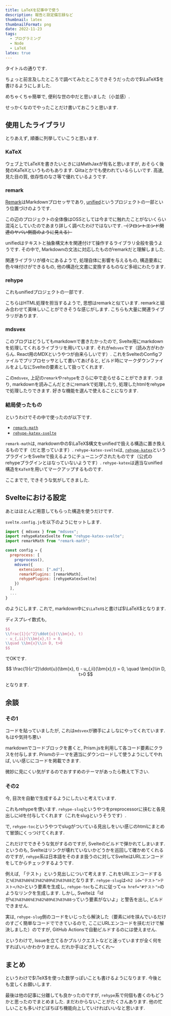 ```yaml
---
title: LaTeXを記事中で使う
description: 報告と設定備忘録など
thumbnail: latex
thumbnailFormat: png
date: 2022-11-23
tags:
  - プログラミング
  - Node
  - LaTeX
latex: true
---
```


タイトルの通りです.

ちょっと前言及したところで調べてみたところできそうだったので$\LaTeX$を書けるようにしました.

めちゃくちゃ簡単で, 便利な世の中だと思いました（小並感）.

せっかくなのでやったことだけ書いておこうと思います.

## 使用したライブラリ

とりあえず, 順番に列挙していこうと思います.

### KaTeX

ウェブ上でLaTeXを書きたいときにはMathJaxが有名と思いますが, おそらく後発のKaTeXというものもあります.
Qiitaとかでも使われているらしいです.
高速, 見た目の質, 依存性のなさ等で優れているようです.

### remark

[Remark](https://github.com/remarkjs/remark)はMarkdownプロセッサであり, [unified](https://github.com/unifiedjs/unified)というプロジェクトの一部という位置づけのようです.

この辺のプロジェクトの全体像はOSSとしては今までに触れたことがないくらい混沌としていたのであまり詳しく調べたわけではないです.
~~（フロントエンド関連のヤバい側面のように見える）~~

unifiedはテキストと抽象構文木を関連付けて操作するライブラリ全般を扱うようです.
その中で, Markdownの文法に対応したものがremarkだと理解しました.

関連ライブラリが様々にあるようで, 処理自体に影響を与えるもの, 構造要素に色々味付けができるもの, 他の構造化文書に変換するものなど多岐にわたります.

### rehype

これもunifiedプロジェクトの一部です.

こちらはHTML処理を担当するようで, 思想はremarkと似ています.
remarkと組み合わせて美味しいことができそうな感じがします.
こちらも大量に関連ライブラリがあります.

### mdsvex

このブログはどうしてもmarkdownで書きたかったので, Svelte用にmarkdownを処理してくれるライブラリを用いています.
それが`mdsvex`です（読み方がわからん. React用のMDXというやつが由来らしいです）.
これをSvelteのConfigファイルでプリプロセッサとして書いてあげると, ビルド時にマークダウンファイルをよしなにSvelteの要素として扱ってくれます.

この`mdsvex`, 上記の`remark`や`rehype`をさらに中で走らせることができます.
つまり, markdownを読みこんだときにremarkで処理したり, 処理したhtmlをrehypeで処理したりできます.
好きな機能を選んで使えることになります.

### 結局使ったもの

というわけでその中で使ったのが以下です.

- [`remark-math`](https://github.com/remarkjs/remark-math)
- [`rehype-katex-svelte`](https://github.com/kwshi/rehype-katex-svelte)

`remark-math`は, markdown中の$\LaTeX$構文をunifiedで扱える構造に置き換えるものです（だと思っています）.
`rehype-katex-svelte`は, [`rehype-katex`](https://github.com/remarkjs/remark-math/tree/HEAD/packages/rehype-katex)というプラグインをSvelteで扱えるようにチューニングされたものです（公式のrehypeプラグインとはなっていないようです）.
`rehype-katex`は適当なunified構造を`KaTeX`を用いてマークアップするものです.

ここまでで, できそうな気がしてきました.

## Svelteにおける設定

あとはほとんど用意してもらった構造を使うだけです.

`svelte.config.js`を以下のようにセットします.

```js:svelte.config.js
import { mdsvex } from "mdsvex";
import rehypeKatexSvelte from "rehype-katex-svelte";
import remarkMath from "remark-math";

const config = {
  preprocess: [
    preprocess(),
    mdsvex({
      extensions: [".md"],
      remarkPlugins: [remarkMath],
      rehypePlugins: [rehypeKatexSvelte]
    })
  ],
  ...
}
```

のようにします.
これで, markdown中に`$\LaTeX$`と書けば$\LaTeX$となります.

ディスプレイ数式も,

```latex
$$
\\frac{1}{c^2}\ddot{u}(\\bm{x}, t)
- u_{,ii}(\\bm{x},t) = 0,
\\quad \\bm{x}\\in D, t>0
$$
```

でOKです.

$$
\frac{1}{c^2}\ddot{u}(\bm{x}, t) - u_{,ii}(\bm{x},t) = 0, \quad \bm{x}\in D, t>0
$$

となります.

## 余談

### その1

コードを貼っていましたが, これは`mdsvex`が勝手によしなにやってくれています. もはや気持ち悪い

markdownでコードブロックを書くと, Prism.jsを利用して各コード要素にクラスを付与します.
Prismのテーマを適当にダウンロードして使うようにしてやれば, いい感じにコードを掲載できます.

微妙に見にくい気がするのでおすすめのテーマがあったら教えて下さい.

### その2

今, 目次を自動で生成するようにしたいと考えています.

これもrehypeを使います.
`rehype-slug`というやつをpreprocessorに挟むと各見出しにidを付与してくれます（これをslugというそうです）.

で, `rehype-toc`というやつでslugがついている見出しをいい感じのhtmlにまとめて冒頭にくっつけてくれます.

これだけでできそうな気がするのですが, Svelteのビルドで弾かれてしまいます.
というのも, Svelteはリンクが壊れていないかどうかを巡回して確かめてくれるのですが, `rehype`系は日本語をそのまま扱うのに対してSvelteはURLエンコードをしてからチェックするようです.

例えば, 「テスト」という見出しについて考えます.
これをURLエンコードすると`%E3%83%86%E3%82%B9%E3%83%88`となります.
`rehype-slug`は`<h2 id="テスト">テスト</h2>`という要素を生成し, `rehype-toc`もこれに従って`<a href="#テスト">`のようなリンクを生成します.
しかし, Svelteは「idが`%E3%83%86%E3%82%B9%E3%83%88`っていう要素がないよ」と警告を出し, ビルドできません.

実は, `rehype-slug`側のコードをいじったら解決した（要素にidを挟んでいるだけのすごく簡単なコードでできているので, ここにURLエンコードを挟むだけで解決しました）のですが, GitHub Actionsで自動ビルドするのには使えません.

というわけで, Issueを立てるかプルリクエストなどと迷っていますが全く何をすればいいかわかりません.
だれか手ほどきしてくれ〜

## まとめ

というわけで$\TeX$を使った数学っぽいことも書けるようになります.
今後とも宜しくお願いします.

最後は他の記事に分離しても良かったのですが, `rehype`系で何個も書くのもどうかと思ったのでまとめました.
まだわからないことがたくさんあります.
他の忙しいことも多いけどぼちぼち機能向上していければいいなと思います.
